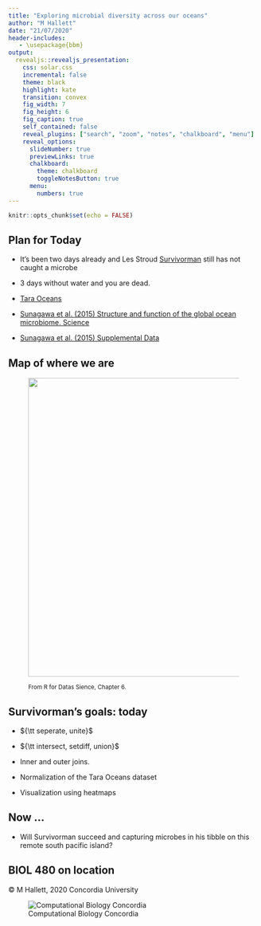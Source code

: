 ```yaml
---
title: "Exploring microbial diversity across our oceans"
author: "M Hallett"
date: "21/07/2020"
header-includes:
   - \usepackage{bbm}
output: 
  revealjs::revealjs_presentation:
    css: solar.css
    incremental: false
    theme: black
    highlight: kate
    transition: convex
    fig_width: 7
    fig_height: 6
    fig_caption: true
    self_contained: false
    reveal_plugins: ["search", "zoom", "notes", "chalkboard", "menu"]
    reveal_options:
      slideNumber: true
      previewLinks: true
      chalkboard: 
        theme: chalkboard
        toggleNotesButton: true
      menu:
        numbers: true
---
```

```r
knitr::opts_chunk$set(echo = FALSE)
```

## Plan for Today

- It's been two days already and Les Stroud  [Survivorman](https://www.youtube.com/watch?v=yNxro4Nn_Ok)
still has not caught a microbe

- 3 days without water and you are dead. 

- [Tara Oceans](https://oceans.taraexpeditions.org/en/)  

- [Sunagawa et al. (2015) Structure and function of the global ocean microbiome. Science](https://science.sciencemag.org/content/348/6237/1261359.long)

- [Sunagawa et al. (2015) Supplemental Data](http://ocean-microbiome.embl.de/companion.html)


## Map of where we are


<figure class="image">
<p float="center">
  <img src="images/explore_cycle.png" width="600"/> 
</p>
<figcaption><small> From R for Datas Sience, Chapter 6.
</small> </figcaption>
</figure>


## Survivorman's  goals: today

- ${\tt seperate, unite}$

- ${\tt intersect, setdiff, union}$

- Inner and outer joins.

- Normalization of the Tara Oceans dataset

- Visualization using heatmaps

## Now ...

- Will Survivorman succeed and capturing microbes in his tibble on this remote south pacific island?


## BIOL 480 on location


&copy; M Hallett, 2020 Concordia University

![Computational Biology Concordia](images/apple-touch-icon-114x114.png)


